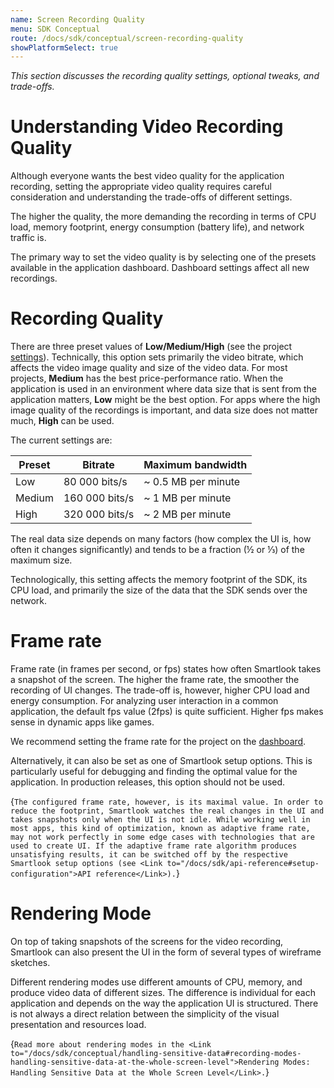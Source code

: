 ```yaml
---
name: Screen Recording Quality
menu: SDK Conceptual
route: /docs/sdk/conceptual/screen-recording-quality
showPlatformSelect: true
---
```



<Title>Screen Recording Quality</Title>

*This section discusses the recording quality settings, optional tweaks, and trade-offs.*

# Understanding Video Recording Quality

Although everyone wants the best video quality for the application recording, setting the appropriate video quality requires careful consideration and understanding the trade-offs of different settings.

The higher the quality, the more demanding the recording in terms of CPU load, memory footprint, energy consumption (battery life), and network traffic is.

The primary way to set the video quality is by selecting one of the presets available in the application dashboard. Dashboard settings affect all new recordings.

# Recording Quality

There are three preset values of **Low/Medium/High** (see the project [settings](https://application.smartlook.com/settings/projects)). Technically, this option sets primarily the video bitrate, which affects the video image quality and size of the video data. For most projects, **Medium** has the best price-performance ratio. When the application is used in an environment where data size that is sent from the application matters, **Low** might be the best option. For apps where the high image quality of the recordings is important, and data size does not matter much, **High** can be used.

The current settings are:

| Preset           | Bitrate         | Maximum bandwidth     |
|------------------|-----------------|-----------------------|
| Low              |  80 000 bits/s  | ~ 0.5 MB per minute   |
| Medium           | 160 000 bits/s  | ~ 1 MB per minute     |
| High             | 320 000 bits/s  | ~ 2 MB per minute     |

The real data size depends on many factors (how complex the UI is, how often it changes significantly) and tends to be a fraction (½ or ⅓) of the maximum size.

Technologically, this setting affects the memory footprint of the SDK, its CPU load, and primarily the size of the data that the SDK sends over the network.

# Frame rate

Frame rate (in frames per second, or fps) states how often Smartlook takes a snapshot of the screen. The higher the frame rate, the smoother the recording of UI changes. The trade-off is, however, higher CPU load and energy consumption. For analyzing user interaction in a common application, the default fps value (2fps) is quite sufficient. Higher fps makes sense in dynamic apps like games.

We recommend setting the frame rate for the project on the [dashboard](https://application.smartlook.com/settings/projects).

Alternatively, it can also be set as one of Smartlook setup options. This is particularly useful for debugging and finding the optimal value for the application. In production releases, this option should not be used.

<TextBlock>{`
The configured frame rate, however, is its maximal value. In order to reduce the footprint, Smartlook watches the real changes in the UI and takes snapshots only when the UI is not idle. While working well in most apps, this kind of optimization, known as adaptive frame rate, may not work perfectly in some edge cases with technologies that are used to create UI. If the adaptive frame rate algorithm produces unsatisfying results, it can be switched off by the respective Smartlook setup options (see <Link to="/docs/sdk/api-reference#setup-configuration">API reference</Link>).
`}</TextBlock>

# Rendering Mode

On top of taking snapshots of the screens for the video recording, Smartlook can also present the UI in the form of several types of wireframe sketches.

Different rendering modes use different amounts of CPU, memory, and produce video data of different sizes. The difference is individual for each application and depends on the way the application UI is structured. There is not always a direct relation between the simplicity of the visual presentation and resources load.

<TextBlock>{`
Read more about rendering modes in the <Link to="/docs/sdk/conceptual/handling-sensitive-data#recording-modes-handling-sensitive-data-at-the-whole-screen-level">Rendering Modes: Handling Sensitive Data at the Whole Screen Level</Link>.
`}</TextBlock>

